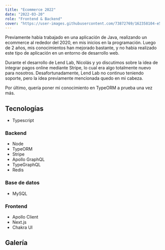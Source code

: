```yaml
---
title: "Ecommerce 2022"
date: "2022-03-20"
role: "Frontend & Backend"
cover: "https://user-images.githubusercontent.com/73872769/162358104-e56cc437-2b07-42af-aff3-f4abe706672b.png"
---
```


Previamente habia trabajado en una aplicación de Java, realizando un ecommerce al rededor del 2020, en mis inicios en la programación. Luego de 2 años, mis conocimientos han mejorado bastante, y no habia realizado este tipo de aplicación en un entorno de desarrollo web.

Durante el desarrollo de Lend Lab, Nicolás y yo discutimos sobre la idea de integrar pagos online mediante Stripe, lo cual era algo totalmente nuevo para nosotros. Desafortunadamente, Lend Lab no continuo teniendo soporte, pero la idea previamente mencionada quedo en mi cabeza.

Por último, quería poner mi conocimiento en TypeORM a prueba una vez más.

## Tecnologías

- Typescript

### Backend

- Node
- TypeORM
- Stripe
- Apollo GraphQL
- TypeGraphQL
- Redis

### Base de datos

- MySQL

### Frontend

- Apollo Client
- Next.js
- Chakra UI

## Galería

<GalleryImage
  image="https://user-images.githubusercontent.com/73872769/162358104-e56cc437-2b07-42af-aff3-f4abe706672b.png"
  alt="inicio"
  caption="Pagina de incio"
/>

<GalleryImage
  image="https://user-images.githubusercontent.com/73872769/162357988-7940e5bc-911b-4acb-9cfb-e9f889fa5752.png"
  alt="productos"
  caption="List de productos"
/>

<GalleryImage
  image="https://user-images.githubusercontent.com/73872769/162358130-54f7268c-684a-4c8d-a85d-bf4f115a0aa6.png"
  alt="producto"
  caption="Un solo producto"
/>

<GalleryImage
  image="https://user-images.githubusercontent.com/73872769/162358156-668dfd1a-2679-451d-891c-8122a48df8ee.png"
  alt="carrito"
  caption="El carrito de compras del usuario"
/>

<GalleryImage
  image="https://user-images.githubusercontent.com/73872769/162358174-b7fca290-feb6-4c8e-8e76-4683b8250b98.png"
  alt="pago de stripe"
  caption="El pago en Stripe"
/>

<GalleryImage
  image="https://user-images.githubusercontent.com/73872769/162358195-ce104a0e-2dca-4b16-bac9-33deb367a66b.png"
  alt="pago exitoso"
  caption="Pago exitoso"
/>

<GalleryImage image="https://user-images.githubusercontent.com/73872769/162358211-663517e6-9a7a-40c4-a103-df86359f4905.png" alt="ordenes" caption="Las ordenes del usuario" />

